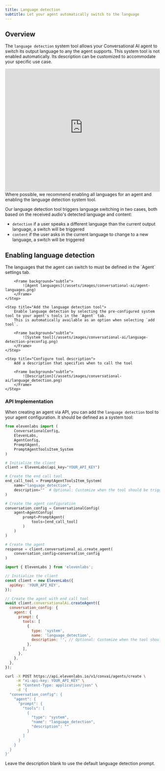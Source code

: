```yaml
---
title: Language detection
subtitle: Let your agent automatically switch to the language
---
```


## Overview

The `language detection` system tool allows your Conversational AI agent to switch its output language to any the agent supports.
This system tool is not enabled automatically. Its description can be customized to accommodate your specific use case.

<iframe
  width="100%"
  height="400"
  src="https://www.youtube-nocookie.com/embed/angelo-to-update"
  title="YouTube video player"
  frameborder="0"
  allow="accelerometer; autoplay; clipboard-write; encrypted-media; gyroscope; picture-in-picture; web-share"
  allowfullscreen
></iframe>

<Note>
  Where possible, we recommend enabling all languages for an agent and enabling the language
  detection system tool.
</Note>

Our language detection tool triggers language switching in two cases, both based on the received audio's detected language and content:

- `detection` if a user speaks a different language than the current output language, a switch will be triggered
- `content` if the user asks in the current language to change to a new language, a switch will be triggered

## Enabling language detection

<Steps>
    <Step title="Configure supported languages">
        The languages that the agent can switch to must be defined in the `Agent` settings tab.
        
        <Frame background="subtle">
            ![Agent languages](/assets/images/conversational-ai/agent-languages.png)
        </Frame>
    </Step>

    <Step title="Add the language detection tool">
        Enable language detection by selecting the pre-configured system tool to your agent's tools in the `Agent` tab.
        This is automatically available as an option when selecting `add tool`.

        <Frame background="subtle">
            ![System tool](/assets/images/conversational-ai/language-detection-preconfig.png)
        </Frame>
    </Step>

    <Step title="Configure tool description">
        Add a description that specifies when to call the tool

        <Frame background="subtle">
            ![Description](/assets/images/conversational-ai/language_detection.png)
        </Frame>
    </Step>

</Steps>

### API Implementation

When creating an agent via API, you can add the `language detection` tool to your agent configuration. It should be defined as a system tool:

<CodeBlocks>

```python
from elevenlabs import (
    ConversationalConfig,
    ElevenLabs,
    AgentConfig,
    PromptAgent,
    PromptAgentToolsItem_System
)

# Initialize the client
client = ElevenLabs(api_key="YOUR_API_KEY")

# Create the end call tool
end_call_tool = PromptAgentToolsItem_System(
    name="language_detection",
    description=""  # Optional: Customize when the tool should be triggered
)

# Create the agent configuration
conversation_config = ConversationalConfig(
    agent=AgentConfig(
        prompt=PromptAgent(
            tools=[end_call_tool]
        )
    )
)

# Create the agent
response = client.conversational_ai.create_agent(
    conversation_config=conversation_config
)
```

```javascript
import { ElevenLabs } from 'elevenlabs';

// Initialize the client
const client = new ElevenLabs({
  apiKey: 'YOUR_API_KEY',
});

// Create the agent with end call tool
await client.conversationalAi.createAgent({
  conversation_config: {
    agent: {
      prompt: {
        tools: [
          {
            type: 'system',
            name: 'language_detection',
            description: '', // Optional: Customize when the tool should be triggered
          },
        ],
      },
    },
  },
});
```

```bash
curl -X POST https://api.elevenlabs.io/v1/convai/agents/create \
     -H "xi-api-key: YOUR_API_KEY" \
     -H "Content-Type: application/json" \
     -d '{
  "conversation_config": {
    "agent": {
      "prompt": {
        "tools": [
          {
            "type": "system",
            "name": "language_detection",
            "description": ""
          }
        ]
      }
    }
  }
}'
```

</CodeBlocks>

<Tip>Leave the description blank to use the default language detection prompt.</Tip>
